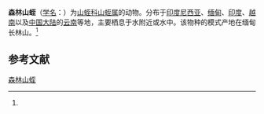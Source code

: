 {{Speciesbox
| name = 森林山蛭
| status = 
| status_system = 
| image = 
| genus = Haemadipsa
| species = sylvestris
| authority = (Blanchard, 1894)<ref name='id10308'>{{cite web| url =http://www.bioinfo.cn/db05/BjdwSpecies.php?action=view&id=10308| title =森林山蛭| work =《中国动物物种编目数据库》| publisher =中国科学院微生物研究所| author =中国科学院动物研究所| accessdate =2009-04-16| deadurl =yes| archiveurl =https://web.archive.org/web/20160305055404/http://www.bioinfo.cn/db05/BjdwSpecies.php?action=view&id=10308| archivedate =2016-03-05}}</ref>
}}

'''森林山蛭'''（[[学名|学名]]：{{lang|la|''Haemadipsa sylvestris''}}）为[[山蛭科|山蛭科]][[山蛭属|山蛭属]]的动物。分布于[[印度尼西亚|印度尼西亚]]、[[缅甸|缅甸]]、[[印度|印度]]、[[越南|越南]]以及[[中国大陆|中国大陆]]的[[云南|云南]]等地，主要栖息于水附近或水中。该物种的模式产地在缅甸长林山。<ref name='id10308'/>

== 参考文献 ==
{{reflist}}

{{Wikispecies|Haemadipsa sylvestris}}
{{Taxonbar|from=Q11117129}}

[[Category:山蛭属|森林山蛭]]


{{环节动物小作品}}